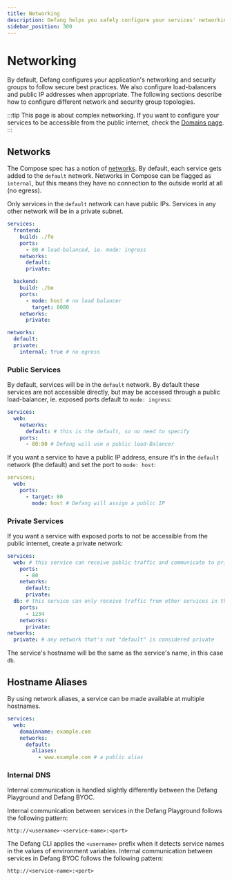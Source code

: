```yaml
---
title: Networking
description: Defang helps you safely configure your services' networking.
sidebar_position: 300
---
```


# Networking

By default, Defang configures your application's networking and security groups to follow secure best practices.
We also configure load-balancers and public IP addresses when appropriate. The following sections describe how to configure different network and security group topologies.

:::tip
This page is about complex networking. If you want to configure your services to be accessible from the public internet, check the [Domains page](./domains.mdx).
:::

## Networks

The Compose spec has a notion of [networks](https://github.com/compose-spec/compose-spec/blob/main/06-networks.md). By default, each service gets added to the `default` network. Networks in Compose can be flagged as `internal`, but this means they have no connection to the outside world at all (no egress).

Only services in the `default` network can have public IPs. Services in any other network will be in a private subnet.

```yaml
services:
  frontend:
    build: ./fe
    ports:
      - 80 # load-balanced, ie. mode: ingress
    networks:
      default:
      private:

  backend:
    build: ./be
    ports:
      - mode: host # no load balancer
        target: 8080
    networks:
      private:

networks:
  default:
  private:
    internal: true # no egress
```

### Public Services

By default, services will be in the `default` network. By default these services are not accessible directly, but may be accessed through a public load-balancer, ie. exposed ports default to `mode: ingress`:

```yaml
services:
  web:
    networks:
      default: # this is the default, so no need to specify
    ports:
      - 80:80 # Defang will use a public load-Balancer
```

If you want a service to have a public IP address, ensure it's in the `default` network (the default) and
set the port to `mode: host`:

```yaml
services;
  web:
    ports:
      - target: 80
        mode: host # Defang will assign a public IP
```

### Private Services
If you want a service with exposed ports to not be accessible from the public internet, create a private network:

```yaml
services:
  web: # this service can receive public traffic and communicate to private services
    ports:
      - 80
    networks:
      default:
      private:
  db: # this service can only receive traffic from other services in the same network
    ports:
      - 1234
    networks:
      private:
networks:
  private: # any network that's not "default" is considered private
```

The service's hostname will be the same as the service's name, in this case `db`.

## Hostname Aliases

By using network aliases, a service can be made available at multiple hostnames.

```yaml
services:
  web:
    domainname: example.com
    networks:
      default:
        aliases:
          - www.example.com # a public alias
```

### Internal DNS

Internal communication is handled slightly differently between the Defang Playground and Defang BYOC.

<Tabs>
  <TabItem value="playground" label="Playground" default>
Internal communication between services in the Defang Playground follows the following pattern:

```
http://<username>-<service-name>:<port>
```

The Defang CLI applies the `<username>` prefix when it detects service names in the values of environment variables.
  </TabItem>
  <TabItem value="byoc" label="BYOC">
Internal communication between services in Defang BYOC follows the following pattern:

```
http://<service-name>:<port>
```
  </TabItem>
</Tabs>

